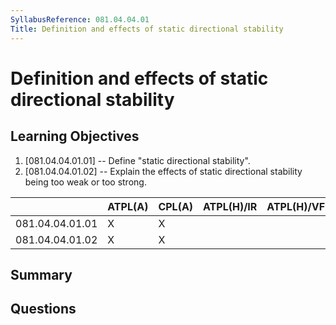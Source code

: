```yaml
---
SyllabusReference: 081.04.04.01
Title: Definition and effects of static directional stability
---
```


# Definition and effects of static directional stability

## Learning Objectives

1. [081.04.04.01.01] -- Define "static directional stability".
2. [081.04.04.01.02] -- Explain the effects of static directional stability
   being too weak or too strong.

|                 | ATPL(A) | CPL(A) | ATPL(H)/IR | ATPL(H)/VFR | CPL(H) | IR  | CBIR(A) |
| --------------- | ------- | ------ | ---------- | ----------- | ------ | --- | ------- |
| 081.04.04.01.01 | X       | X      |            |             |        |     |         |
| 081.04.04.01.02 | X       | X      |            |             |        |     |         |

## Summary

## Questions
